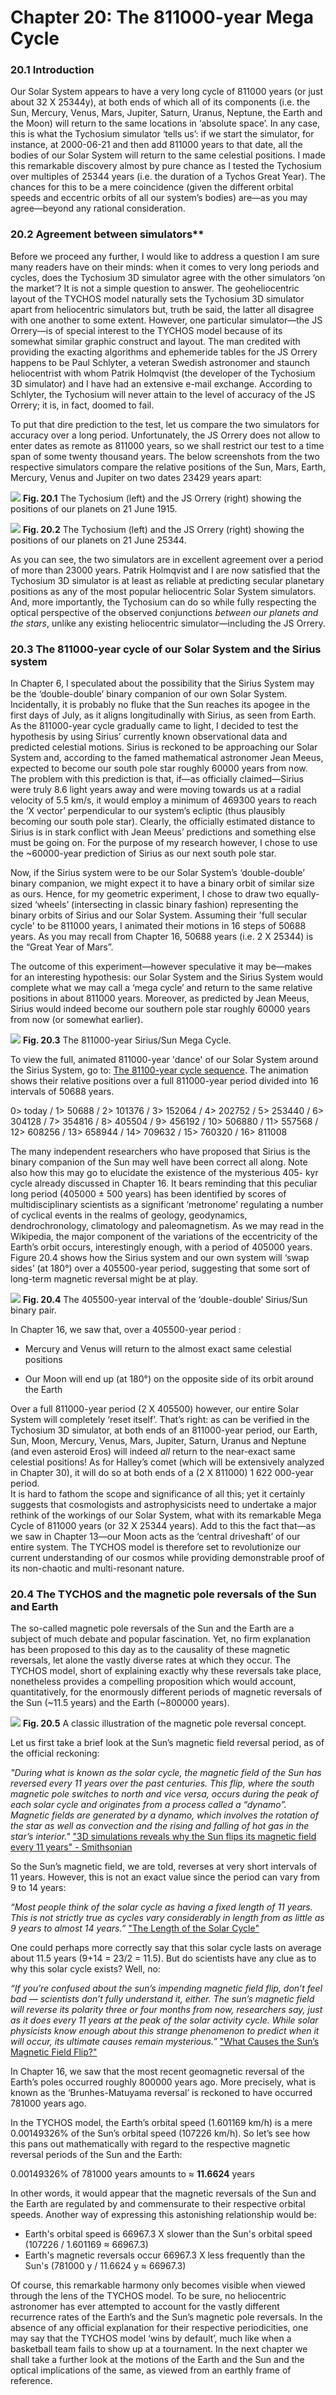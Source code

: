 Chapter 20: The 811000-year Mega Cycle
========================================================

### 20.1 Introduction 

Our Solar System appears to have a very long cycle of 811000 years (or just about 32 X 25344y), at both ends of which all of its components (i.e. the Sun, Mercury, Venus, Mars, Jupiter, Saturn, Uranus, Neptune, the Earth and the Moon) will return to the same locations in ‘absolute space’.  In any case, this is what the Tychosium simulator ‘tells us’: if we start the simulator, for instance, at 2000-06-21 and then add 811000 years to that date, all the bodies of our Solar System will return to the same celestial positions. I made this remarkable discovery almost by pure chance as I tested the Tychosium over multiples of 25344 years (i.e. the duration of a Tychos Great Year). The chances for this to be a mere coincidence (given the different orbital speeds and eccentric orbits of all our system’s bodies) are—as you may agree—beyond any rational consideration.     

### 20.2 Agreement between simulators**

Before we proceed any further, I would like to address a question I am sure many readers have on their minds: when it comes to very long periods and cycles, does the Tychosium 3D simulator agree with the other simulators ‘on the market’? It is not a simple question to answer. The geoheliocentric layout of the TYCHOS model naturally sets the Tychosium 3D simulator apart from heliocentric simulators but, truth be said, the latter all disagree with one another to some extent. However, one particular simulator—the JS Orrery—is of special interest to the TYCHOS model because of its somewhat similar graphic construct and layout. The man credited with providing the exacting algorithms and ephemeride tables for the JS Orrery happens to be Paul Schlyter, a veteran Swedish astronomer and staunch heliocentrist with whom Patrik Holmqvist (the developer of the Tychosium 3D simulator) and I have had an extensive e-mail exchange. According to Schlyter, the Tychosium will never attain to the level of accuracy of the JS Orrery; it is, in fact, doomed to fail.

To put that dire prediction to the test, let us compare the two simulators for accuracy over a long period. Unfortunately, the JS Orrery does not allow to enter dates as remote as 811000 years, so we shall restrict our test to a time span of some twenty thousand years. The below screenshots from the two respective simulators compare the relative positions of the Sun, Mars, Earth, Mercury, Venus and Jupiter on two dates 23429 years apart:


![](https://septclues.com/TYCHOS/TYCHOSIUM_vs_JSORRERY_1915_06_21.jpg)
**Fig. 20.1** The Tychosium (left) and the JS Orrery (right) showing the positions of our planets on 21 June 1915. 


![](https://septclues.com/TYCHOS/TYCHOSIUM_vs_JSORRERY_25344_06_21.jpg)
**Fig. 20.2** The Tychosium (left) and the JS Orrery (right) showing the positions of our planets on 21 June 25344.

As you can see, the two simulators are in excellent agreement over a period of more than 23000 years. Patrik Holmqvist and I are now satisfied that the Tychosium 3D simulator is at least as reliable at predicting secular planetary positions as any of the most popular heliocentric Solar System simulators. And, more importantly, the Tychosium can do so while fully respecting the optical perspective of the observed conjunctions _between our planets and the stars_, unlike any existing heliocentric simulator—including the JS Orrery.   

### 20.3 The 811000-year cycle of our Solar System and the Sirius system

In Chapter 6, I speculated about the possibility that the Sirius System may be the ‘double-double’ binary companion of our own Solar System. Incidentally, it is probably no fluke that the Sun reaches its apogee in the first days of July, as it aligns longitudinally with Sirius, as seen from Earth. As the 811000-year cycle gradually came to light, I decided to test the hypothesis by using Sirius’ currently known observational data and predicted celestial motions. Sirius is reckoned to be approaching our Solar System and, according to the famed mathematical astronomer Jean Meeus, expected to become our south pole star roughly 60000 years from now. The problem with this prediction is that, if―as officially claimed―Sirius were truly 8.6 light years away and were moving towards us at a radial velocity of 5.5 km/s, it would employ a minimum of 469300 years to reach the ‘X vector’ perpendicular to our system’s ecliptic (thus plausibly becoming our south pole star). Clearly, the officially estimated distance to Sirius is in stark conflict with Jean Meeus’ predictions and something else must be going on. For the purpose of my research however, I chose to use the ~60000-year prediction of Sirius as our next south pole star.  

Now, if the Sirius system were to be our Solar System’s ‘double-double’ binary companion, we might expect it to have a binary orbit of similar size as ours. Hence, for my geometric experiment, I chose to draw two equally-sized ‘wheels’ (intersecting in classic binary fashion) representing the binary orbits of Sirius and our Solar System. Assuming their 'full secular cycle' to be 811000 years, I animated their motions in 16 steps of 50688 years. As you may recall from Chapter 16, 50688 years (i.e. 2 X 25344) is the “Great Year of Mars”.

The outcome of this experiment―however speculative it may be―makes for an interesting hypothesis: our Solar System and the Sirius System would complete what we may call a ‘mega cycle’ and return to the same relative positions in about 811000 years. Moreover, as predicted by Jean Meeus, Sirius would indeed become our southern pole star roughly 60000 years from now (or somewhat earlier). 

![](https://septclues.com/TYCHOS/MEGA_CYCLE_presentation_02.jpg) 
**Fig. 20.3** The 811000-year Sirius/Sun Mega Cycle.

To view the full, animated 811000-year 'dance' of our Solar System around the Sirius System, go to: [The 81100-year cycle sequence](https://septclues.com/TYCHOS/MEGA_CYCLE_811000_02.gif). The animation shows their relative positions over a full 811000-year period divided into 16 intervals of 50688 years.

0> today / 1> 50688 / 2> 101376 / 3> 152064 / 4> 202752 / 5> 253440 / 6> 304128 / 7> 354816 / 8> 405504 / 9> 456192 / 10> 506880 / 11> 557568 / 12> 608256 / 13> 658944 / 14> 709632 / 15> 760320 / 16> 811008

The many independent researchers who have proposed that Sirius is the binary companion of the Sun may well have been correct all along. Note also how this may go to elucidate the existence of the mysterious 405- kyr cycle already discussed in Chapter 16. It bears reminding that this peculiar long period (405000 ± 500 years) has been identified by scores of multidisciplinary scientists as a significant ‘metronome’ regulating a number of cyclical events in the realms of geology, geodynamics, dendrochronology, climatology and paleomagnetism. As we may read in the Wikipedia, the major component of the variations of the eccentricity of the Earth’s orbit occurs, interestingly enough, with a period of 405000 years. Figure 20.4 shows how the Sirius system and our own system will ‘swap sides’ (at 180°) over a 405500-year period, suggesting that some sort of long-term magnetic reversal might be at play.

![](https://septclues.com/TYCHOS/MEGA_CYCLE_405500years.jpg)
**Fig. 20.4** The 405500-year interval of the ‘double-double’ Sirius/Sun binary pair.

In Chapter 16, we saw that, over a 405500-year period : 

- Mercury and Venus will return to the almost exact same celestial positions

- Our Moon will end up (at 180°) on the opposite side of its orbit around the Earth 


Over a full 811000-year period (2 X 405500) however, our entire Solar System will completely ‘reset itself’. That’s right: as can be verified in the Tychosium 3D simulator, at both ends of an 811000-year period, our Earth, Sun, Moon, Mercury, Venus, Mars, Jupiter, Saturn, Uranus and Neptune (and even asteroid Eros) will indeed _all_ return to the near-exact same celestial positions! As for Halley’s comet (which will be extensively analyzed in Chapter 30), it will do so at both ends of a (2 X 811000) 1 622 000-year period.  
It is hard to fathom the scope and significance of all this; yet it certainly suggests that cosmologists and astrophysicists need to undertake a major rethink of  the workings of our Solar System, what with its remarkable Mega Cycle of 811000 years (or 32 X 25344 years). Add to this the fact that―as we saw in Chapter 13―our Moon acts as the ‘central driveshaft’ of our entire system. The TYCHOS model is therefore set to revolutionize our current understanding of our cosmos while providing demonstrable proof of its non-chaotic and multi-resonant nature.  

  
### 20.4 The TYCHOS and the magnetic pole reversals of the Sun and Earth

The so-called magnetic pole reversals of the Sun and the Earth are a subject of much debate and popular fascination. Yet, no firm explanation has been proposed to this day as to the causality of these magnetic reversals, let alone the vastly diverse rates at which they occur. The TYCHOS model, short of explaining exactly why these reversals take place, nonetheless provides a compelling proposition which would account, quantitatively, for the enormously different periods of magnetic reversals of the Sun (~11.5 years) and the Earth (~800000 years). 

![](https://septclues.com/TYCHOS/PoleReversal_01.jpg)
**Fig. 20.5** A classic illustration of the magnetic pole reversal concept.

Let us first take a brief look at the Sun’s magnetic field reversal period, as of the official reckoning: 

_"During what is known as the solar cycle, the magnetic field of the Sun has reversed every 11 years over the past centuries. This flip, where the south magnetic pole switches to north and vice versa, occurs during the peak of each solar cycle and originates from a process called a “dynamo”. Magnetic fields are generated by a dynamo, which involves the rotation of the star as well as convection and the rising and falling of hot gas in the star’s interior."_ ["3D simulations reveals why the Sun flips its magnetic field every 11 years" - Smithsonian](https://tinyurl.com/sunflipSMITHSONIAN)

So the Sun’s magnetic field, we are told, reverses at very short intervals of 11 years. However, this is not an exact value since the period can vary from 9 to 14 years:

_“Most people think of the solar cycle as having a fixed length of 11 years. This is not strictly true as cycles vary considerably in length from as little as 9 years to almost 14 years.”_ ["The Length of the Solar Cycle"](https://www.sws.bom.gov.au/Educational/2/3/7) 

One could perhaps more correctly say that this solar cycle lasts on average about 11.5 years (9+14 = 23/2 = 11.5). But do scientists have any clue as to why this solar cycle exists? Well, no:

_“If you’re confused about the sun’s impending magnetic field flip, don’t feel bad — scientists don’t fully understand it, either. The sun’s magnetic field will reverse its polarity three or four months from now, researchers say, just as it does every 11 years at the peak of the solar activity cycle. While solar physicists know enough about this strange phenomenon to predict when it will occur, its ultimate causes remain mysterious.”_ ["What Causes the Sun’s Magnetic Field Flip?"](https://www.space.com/22310-sun-magnetic-field-flip-mystery.html) 

In Chapter 16, we saw that the most recent geomagnetic reversal of the Earth’s poles occurred roughly 800000 years ago. More precisely, what is known as the ‘Brunhes-Matuyama reversal’ is reckoned to have occurred 781000 years ago.

In the TYCHOS model, the Earth’s orbital speed (1.601169 km/h) is a mere 0.00149326% of the Sun’s orbital speed (107226 km/h). So let’s see how this pans out mathematically with regard to the respective magnetic reversal periods of the Sun and the Earth:

0.00149326% of 781000 years amounts to ≈ **11.6624** years 

In other words, it would appear that the magnetic reversals of the Sun and the Earth are regulated by and commensurate to their respective orbital speeds. Another way of expressing this astonishing relationship would be: 

- Earth's orbital speed is 66967.3 X slower than the Sun's orbital speed (107226 / 1.601169 ≈ 66967.3)
- Earth's magnetic reversals occur 66967.3 X less frequently than the Sun's (781000 y / 11.6624 y ≈ 66967.3)

Of course, this remarkable harmony only becomes visible when viewed through the lens of the TYCHOS model. To be sure, no heliocentric astronomer has ever attempted to account for the vastly different recurrence rates of the Earth’s and the Sun’s magnetic pole reversals. In the absence of any official explanation for their respective periodicities, one may say that the TYCHOS model ‘wins by default’, much like when a basketball team fails to show up at a tournament. In the next chapter we shall take a further look at the motions of the Earth and the Sun and the optical implications of the same, as viewed from an earthly frame of reference.










  
